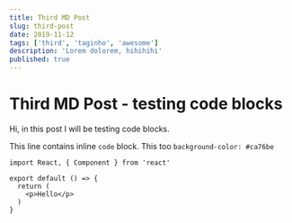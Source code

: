 ```yaml
---
title: Third MD Post
slug: third-post
date: 2019-11-12
tags: ['third', 'taginho', 'awesome']
description: 'Lorem dolorem, hihihihi'
published: true
---
```




# Third MD Post - testing code blocks

Hi, in this post I will be testing code blocks.

This line contains inline `code` block.
This too `background-color: #ca76be`

```jsx{1,4,5}
import React, { Component } from 'react'

export default () => {
  return (
    <p>Hello</p>
  )
}

```
